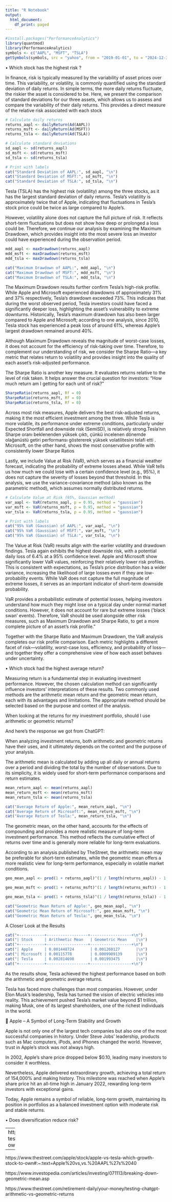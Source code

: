 ```yaml
---
title: "R Notebook"
output:
  html_document:
    df_print: paged
---
```

```r
#install.packages("PerformanceAnalytics")
library(quantmod)
library(PerformanceAnalytics)
symbols <- c("AAPL", "MSFT", "TSLA")
getSymbols(symbols, src = "yahoo", from = "2019-01-01", to = "2024-12-31")
```


• Which stock has the highest risk ?

In finance, risk is typically measured by the variability of asset prices over time. This variability, or volatility, is commonly quantified using the standard deviation of daily returns. In simple terms, the more daily returns fluctuate, the riskier the asset is considered to be.
Here, we present the comparison of standard deviations for our three assets, which allows us to assess and compare the variability of their daily returns. This provides a direct measure of the relative risk associated with each stock

```r
# Calculate daily returns
returns_aapl <- dailyReturn(Ad(AAPL))
returns_msft <- dailyReturn(Ad(MSFT))
returns_tsla <- dailyReturn(Ad(TSLA))
```


```r
# Calculate standard deviations
sd_aapl <- sd(returns_aapl)
sd_msft <- sd(returns_msft)
sd_tsla <- sd(returns_tsla)

# Print with labels
cat("Standard Deviation of AAPL:", sd_aapl, "\n")
cat("Standard Deviation of MSFT:", sd_msft, "\n")
cat("Standard Deviation of TSLA:", sd_tsla, "\n")
```

Tesla (TSLA) has the highest risk (volatility) among the three stocks, as it has the largest standard deviation of daily returns. Tesla's volatility is approximately twice that of Apple, indicating that fluctuations in Tesla's stock price could be twice as large compared to Apple's.

However, volatility alone does not capture the full picture of risk. It reflects short-term fluctuations but does not show how deep or prolonged a loss could be. Therefore, we continue our analysis by examining the Maximum Drawdown, which provides insight into the most severe loss an investor could have experienced during the observation period.

```r
mdd_aapl <- maxDrawdown(returns_aapl)
mdd_msft <- maxDrawdown(returns_msft)
mdd_tsla <- maxDrawdown(returns_tsla)

cat("Maximum Drawdown of AAPL:", mdd_aapl, "\n")
cat("Maximum Drawdown of MSFT:", mdd_msft, "\n")
cat("Maximum Drawdown of TSLA:", mdd_tsla, "\n")
```

The Maximum Drawdown results further confirm Tesla's high-risk profile. While Apple and Microsoft experienced drawdowns of approximately 31% and 37% respectively, Tesla's drawdown exceeded 73%. This indicates that during the worst observed period, Tesla investors could have faced a significantly deeper loss, highlighting the asset's vulnerability to extreme downturns. Historically, Tesla’s maximum drawdown has also been larger compared to Apple and Microsoft; according to one analysis, since 2010, Tesla stock has experienced a peak loss of around 61%, whereas Apple’s largest drawdown remained around 40%.


Although Maximum Drawdown reveals the magnitude of worst-case losses, it does not account for the efficiency of risk-taking over time. Therefore, to complement our understanding of risk, we consider the Sharpe Ratio—a key metric that relates return to volatility and provides insight into the quality of each asset's risk-adjusted performance.

The Sharpe Ratio is another key measure. It evaluates returns relative to the level of risk taken. It helps answer the crucial question for investors: "How much return am I getting for each unit of risk?"

```r
SharpeRatio(returns_aapl, Rf = 0)
SharpeRatio(returns_msft, Rf = 0)
SharpeRatio(returns_tsla, Rf = 0)
```
Across most risk measures, Apple delivers the best risk-adjusted returns, making it the most efficient investment among the three. While Tesla is more volatile, its performance under extreme conditions, particularly under Expected Shortfall and downside risk (SemiSD), is relatively strong.Tesla’nın Sharpe oranı beklenenden yüksek çıktı, çünkü incelenen dönemde olağanüstü getiri performansı göstererek yüksek volatilitesini telafi etti . Microsoft, on the other hand, shows the most conservative profile with consistently lower Sharpe Ratios


Lastly, we include Value at Risk (VaR), which serves as a financial weather forecast, indicating the probability of extreme losses ahead. While VaR tells us how much we could lose with a certain confidence level (e.g., 95%), it does not capture the severity of losses beyond that threshold. In this analysis, we use the variance-covariance method (also known as the parametric method), which assumes normally distributed returns.




```r
# Calculate Value at Risk (95%, Gaussian method)
var_aapl <- VaR(returns_aapl, p = 0.95, method = "gaussian")
var_msft <- VaR(returns_msft, p = 0.95, method = "gaussian")
var_tsla <- VaR(returns_tsla, p = 0.95, method = "gaussian")

# Print with labels
cat("95% VaR (Gaussian) of AAPL:", var_aapl, "\n")
cat("95% VaR (Gaussian) of MSFT:", var_msft, "\n")
cat("95% VaR (Gaussian) of TSLA:", var_tsla, "\n")
```

The Value at Risk (VaR) results align with the earlier volatility and drawdown findings. Tesla again exhibits the highest downside risk, with a potential daily loss of 6.4% at a 95% confidence level. Apple and Microsoft show significantly lower VaR values, reinforcing their relatively lower risk profiles. This is consistent with expectations, as Tesla’s price distribution has a wider variance, increasing the likelihood of large losses even if they are low-probability events. While VaR does not capture the full magnitude of extreme losses, it serves as an important indicator of short-term downside probability.

VaR provides a probabilistic estimate of potential losses, helping investors understand how much they might lose on a typical day under normal market conditions. However, it does not account for rare but extreme losses (‘black swan’ events). Therefore, VaR should be used alongside other risk measures, such as Maximum Drawdown and Sharpe Ratio, to get a more complete picture of an asset’s risk profile.”

Together with the Sharpe Ratio and Maximum Drawdown, the VaR analysis completes our risk profile comparison. Each metric highlights a different facet of risk—volatility, worst-case loss, efficiency, and probability of loss—and together they offer a comprehensive view of how each asset behaves under uncertainty.

•	Which stock had the highest average return?

Measuring return is a fundamental step in evaluating investment performance. However, the chosen calculation method can significantly influence investors’ interpretations of these results. Two commonly used methods are the arithmetic mean return and the geometric mean return, each with its advantages and limitations. The appropriate method should be selected based on the purpose and context of the analysis.

When looking at the returns for my investment portfolio, should I use arithmetic or geometric returns?

And here’s the response we got from ChatGPT:

When analyzing investment returns, both arithmetic and geometric returns have their uses, and it ultimately depends on the context and the purpose of your analysis.

The arithmetic mean is calculated by adding up all daily or annual returns over a period and dividing the total by the number of observations. Due to its simplicity, it is widely used for short-term performance comparisons and return estimates.


```r
mean_return_aapl <- mean(returns_aapl)
mean_return_msft <- mean(returns_msft)
mean_return_tsla <- mean(returns_tsla)

cat("Average Return of Apple:", mean_return_aapl, "\n")
cat("Average Return of Microsoft:", mean_return_msft, "\n")
cat("Average Return of Tesla:", mean_return_tsla, "\n")

```

The geometric mean, on the other hand, accounts for the effects of compounding and provides a more realistic measure of long-term investment performance. This method reflects the cumulative effect of returns over time and is generally more reliable for long-term evaluations.

According to an analysis published by TheStreet, the arithmetic mean may be preferable for short-term estimates, while the geometric mean offers a more realistic view for long-term performance, especially in volatile market conditions.

```r
geo_mean_aapl <- prod(1 + returns_aapl)^(1 / length(returns_aapl)) - 1

geo_mean_msft <- prod(1 + returns_msft)^(1 / length(returns_msft)) - 1

geo_mean_tsla <- prod(1 + returns_tsla)^(1 / length(returns_tsla)) - 1

cat("Geometric Mean Return of Apple:", geo_mean_aapl, "\n")
cat("Geometric Mean Return of Microsoft:", geo_mean_msft, "\n")
cat("Geometric Mean Return of Tesla:", geo_mean_tsla, "\n")

```

A Closer Look at the Results

```r
cat("+-----------+------------------+------------------+\n")
cat("| Stock     | Arithmetic Mean   | Geometric Mean    |\n")
cat("+-----------+------------------+------------------+\n")
cat("| Apple     | 0.001448724       | 0.001260127       |\n")
cat("| Microsoft | 0.00115778        | 0.0009909139      |\n")
cat("| Tesla     | 0.002814698       | 0.001993475       |\n")
cat("+-----------+------------------+------------------+\n")

```

As the results show, Tesla achieved the highest performance based on both the arithmetic and geometric average returns.

Tesla has faced more challenges than most companies. However, under Elon Musk’s leadership, Tesla has turned the vision of electric vehicles into reality. This achievement pushed Tesla’s market value beyond $1 trillion, making Musk, one of its largest shareholders, one of the richest individuals in the world.

🍏 Apple – A Symbol of Long-Term Stability and Growth

Apple is not only one of the largest tech companies but also one of the most successful companies in history. Under Steve Jobs’ leadership, products such as Mac computers, iPods, and iPhones changed the world. However, trust in Apple’s stock was not always high.

In 2002, Apple’s share price dropped below $0.10, leading many investors to consider it worthless.

Nevertheless, Apple delivered extraordinary growth, achieving a total return of 154,000% and making history. This milestone was reached when Apple’s share price hit an all-time high in January 2022, rewarding long-term investors with exceptional gains.

Today, Apple remains a symbol of reliable, long-term growth, maintaining its position in portfolios as a balanced investment option with moderate risk and stable returns.



•	Does diversification reduce risk?

---
https://www.thestreet.com/apple/stock/apple-vs-tesla-which-growth-stock-to-own#:~:text=Apple%20vs,vs.%20AAPL%27s%2040

---
https://www.thestreet.com/apple/stock/apple-vs-tesla-which-growth-stock-to-own#:~:text=Apple%20vs,vs.%20AAPL%27s%2040

https://www.investopedia.com/articles/investing/071113/breaking-down-geometric-mean.asp

https://www.thestreet.com/retirement-daily/your-money/testing-chatgpt-arithmetic-vs-geometric-returns

